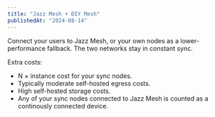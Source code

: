 ```yaml
---
title: "Jazz Mesh + DIY Mesh"
publishedAt: "2024-08-14"
---
```


Connect your users to Jazz Mesh, or your own nodes as a lower-performance fallback. The two networks stay in constant sync.

Extra costs:

- N × instance cost for your sync nodes.
- Typically moderate self-hosted egress costs.
- High self-hosted storage costs.
- Any of your sync nodes connected to Jazz Mesh is counted as a continously connected device.
